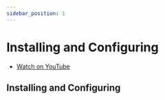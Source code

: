 ```yaml
---
sidebar_position: 1
---
```



# Installing and Configuring

- [Watch on YouTube](https://youtu.be/fzZq1N5L928)


## Installing and Configuring
<ReactPlayer url='https://youtu.be/fzZq1N5L928' />